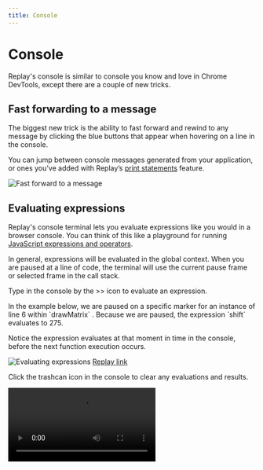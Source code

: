 ```yaml
---
title: Console
---
```


# Console

Replay's console is similar to console you know and love in Chrome DevTools, except there are a couple of new tricks.

## Fast forwarding to a message

The biggest new trick is the ability to fast forward and rewind to any message by clicking the blue buttons that appear when hovering on a line in the console.

You can jump between console messages generated from your application, or ones you’ve added with Replay’s [print statements](/reference-guide/debugging/print-statements) feature.

![Fast forward to a message](/images/fast-forward_svtie.png)

## Evaluating expressions

Replay's console terminal lets you evaluate expressions like you would in a browser console. You can think of this like a playground for running [JavaScript expressions and operators](https://developer.mozilla.org/en-US/docs/Web/JavaScript/Guide/Expressions_and_Operators).

In general, expressions will be evaluated in the global context. When you are paused at a line of code, the terminal will use the current pause frame or selected frame in the call stack.

Type in the console by the >> icon to evaluate an expression.

<Callout type="info" emoji="💡">
In the example below, we are paused on a specific marker for an instance of line 6 within `drawMatrix` . Because we are paused, the expression `shift` evaluates to 275.

Notice the expression evaluates at that moment in time in the console, before the next function execution occurs.
</Callout>

![Evaluating expressions](/images/evaluating-expressions_bmaeq.png)
[Replay link](https://app.replay.io/recording/75ff9d7c-9e46-4e8b-99b9-34fd86c6c85d?point=4218741197559736527307753725624504&time=1699.2&hasFrames=true)

Click the trashcan icon in the console to clear any evaluations and results.

<Video src="/videos/clear-console_hoytr.mov"/>

## Autocomplete

When typing in the terminal, you will see autocomplete suggestions. Autocomplete is one of those features that help you get into a state of flow. 

<LoomVideo src="https://www.loom.com/embed/82ffc61536e0418c9b47c9218fba9f39" />

## Inspecting objects

Clicking on an object lets you see an expanded view of its properties. Unlike traditional consoles which will show the object’s property values as they are now, when you expand an object in Replay you will see the values as they were when the message was logged to the Console!

<Video src="/videos/inspecting-objects_kmbdu.mp4" />
[Original replay](https://app.replay.io/recording/the-s-series-snowboard-hydrogen--6649f1d0-1526-42ce-835d-852cd62d4b5c)

[Original replay](https://app.replay.io/recording/the-s-series-snowboard-hydrogen--6649f1d0-1526-42ce-835d-852cd62d4b5c)

## Viewing stack traces

Replay Errors can be expanded to view the stack trace and see where the error originated. Clicking on a stack trace function or source location will navigate the Source Editor to the line of code.

<Video src="/videos/viewing-stack-traces_upcgy.mp4" />


## Console message types

The console settings panel is useful for filtering console exceptions, errors, warnings, and logs when they are not helpful. It's also possible to filter console logs by adding a query in the filter bar.

![Untitled](/images/Untitled-2_dwyjd.png)

## Viewing event listeners

Replay can show event listeners for mouse, keyboard, worker, and any other standard event in the console. You can toggle which event listeners are output in the console in the same console settings pane. Check out [Events](/reference-guide/viewer/events) for more details on event types.

## Searching & Filtering messages

Console messages can be filtered via the filter input in the Console Header. You can also search console messages by pressing `cmd-f` and adding a query in the search input in the footer. 

In general, filtering is useful when you want to narrow the results don to just the matching messages and searching is useful when you want to quickly jump to a matching message.

![Untitled](/images/Untitled-3_ciomw.png)

## Object Getters and Setters

<Callout type="info" emoji="👉">
Here’s [an example replay](https://app.replay.io/recording/getters-and-setters--ac0800f9-325f-4fe2-a252-287ecce4d5b4) for playing with Getters and Setters that is used in the screenshots below. Check out [this video on Twitch](https://www.twitch.tv/videos/1423016337) of the example.
</Callout>

You can view object getters and setters three ways:

- Getters will show in the object details when logged to the console.

![Screen Shot 2022-03-11 at 10.26.40 AM.png](/images/Screen_Shot_2022-03-11_at_10.26.40_AM_nbgfw.png)

- The getters and setters will populate with autocomplete when inputing an object in the console.

![Screen Shot 2022-03-11 at 11.19.04 AM.png](/images/Screen_Shot_2022-03-11_at_11.19.04_AM_khbay.png)

- When viewing an object in a source, the object details will list the getters.

![Screen Shot 2022-03-11 at 10.27.15 AM.png](/images/Screen_Shot_2022-03-11_at_10.27.15_AM_cgejo.png)

### Viewing Timestamps

It’s possible to view the timestamp for each console log by selecting Timestamps in the bottom of the drawer

![Untitled](/images/Untitled-4_pcyer.png)